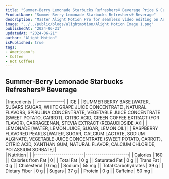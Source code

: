 ```yaml
---
title: "Summer-Berry Lemonade Starbucks Refreshers® Beverage Price & Calories"
ProductName: "Summer-Berry Lemonade Starbucks Refreshers® Beverage" 
description: "Master Alight Motion Pro for seamless video editing on Android, iOS, and Tablets with our ultimate guide, unlocking advanced features and elevating your skills in 2024!"
image: "../../public/blogs/alightmotion/Alight Motion Image 1.png"
publishedAt: "2024-06-21"
updatedAt: "2024-06-21"
author: "Alight Motion"
isPublished: true
tags:
- Americano's
- Coffee
- Hot Coffees   
---
```


## Summer-Berry Lemonade Starbucks Refreshers® Beverage
  
<div className="tables-container">
  <div className="table-wrapper">
    | Ingredients  |  
    |:-------------|
    | ICE |
    |  SUMMER BERRY BASE [WATER, SUGARS (SUGAR, WHITE GRAPE JUICE CONCENTRATE), NATURAL FLAVORS, SPIRULINA CONCENTRATE, VEGETABLE JUICE CONCENTRATE (SWEET POTATO, CARROT), CITRIC ACID, GREEN COFFEE EXTRACT (FOR FLAVOR), CARRAGEENAN, STEVIA EXTRACT (REBAUDIOSIDE-A)] |
    | LEMONADE [WATER, LEMON JUICE, SUGAR, LEMON OIL] |
    | RASPBERRY FLAVORED PEARLS [WATER, SUGAR, CALCIUM LACTATE, SODIUM ALGINATE, VEGETABLE JUICE CONCENTRATE (SWEET POTATO, CARROT), CITRIC ACID, XANTHAN GUM, NATURAL FLAVOR, CALCIUM CHLORIDE, POTASSIUM SORBATE] |
  </div>
  <div className="table-wrappx er">
    | Nutrition               |                      |  
    |:------------------------|---------------------:|
    | Calories                | 160                  |
    | Calories from Fat       | 0                    |
    | Total Fat               | 0 g                  |
    | Saturated Fat           | 0 g                  |
    | Trans Fat               | 0 g                  |
    | Cholesterol             | 0 mg                 |
    | Sodium                  | 55 mg                |
    | Total Carbohydrates     | 39 g                 |
    | Dietary Fiber           | 0 g                  |
    | Sugars                  | 37 g                 |
    | Protein                 | 0 g                  |
    | Caffeine                | 50 mg                |
  </div>
</div>

<style jsx>{`
  .tables-container {
    display: flex;
    flex-direction: row;
    gap: 30px;
  }
  .table-wrapper {
    width: 500px; /* Adjust as needed */
  }
  @media (max-width: 768px) {
    .tables-container {
      flex-direction: column;
      gap: 0px; /* Adjust as needed */
    }
    .table-wrapper {
      width: 100%; /* Adjust as needed */
    }
  }
`}</style>
